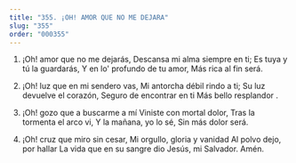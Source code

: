 ```yaml
---
title: "355. ¡OH! AMOR QUE NO ME DEJARA"
slug: "355"
order: "000355"
---
```

1. ¡Oh! amor que no me dejarás, Descansa mi alma siempre en ti; Es tuya y tú la guardarás,
Y en lo' profundo de tu amor, Más rica al fin será.

2. ¡Oh! luz que en mi sendero vas, Mi antorcha débil rindo a ti;
Su luz devuelve el corazón, Seguro de encontrar en ti Más bello resplandor .

3. ¡Oh! gozo que a buscarme a mí Viniste con mortal dolor,
Tras la tormenta el arco vi, Y la mañana, yo lo sé,
Sin más dolor será.

4. ¡Oh! cruz que miro sin cesar, Mi orgullo, gloria y vanidad Al polvo dejo, por hallar
La vida que en su sangre dio Jesús, mi Salvador. Amén.
